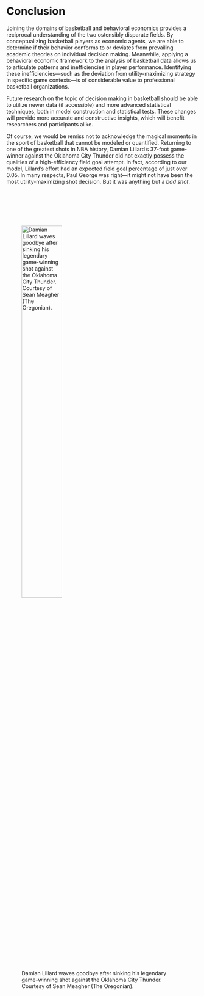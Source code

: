 # Conclusion {-}

Joining the domains of basketball and behavioral economics provides a reciprocal understanding of the two ostensibly disparate fields. By conceptualizing basketball players as economic agents, we are able to determine if their behavior conforms to or deviates from prevailing academic theories on individual decision making. Meanwhile, applying a behavioral economic framework to the analysis of basketball data allows us to articulate patterns and inefficiencies in player performance. Identifying these inefficiencies---such as the deviation from utility-maximizing strategy in specific game contexts---is of considerable value to professional basketball organizations. 

Future research on the topic of decision making in basketball should be able to utilize newer data (if accessible) and more advanced statistical techniques, both in model construction and statistical tests. These changes will provide more accurate and constructive insights, which will benefit researchers and participants alike.

Of course, we would be remiss not to acknowledge the magical moments in the sport of basketball that cannot be modeled or quantified. Returning to one of the greatest shots in NBA history, Damian Lillard's 37-foot game-winner against the Oklahoma City Thunder did not exactly possess the qualities of a high-efficiency field goal attempt. In fact, according to our model, Lillard's effort had an expected field goal percentage of just over 0.05. In many respects, Paul George was right---it might not have been the most utility-maximizing shot decision. But it was anything but a *bad shot*.

<p>&nbsp;</p>
<p>&nbsp;</p>
<p>&nbsp;</p>

![Damian Lillard waves goodbye after sinking his legendary game-winning shot against the Oklahoma City Thunder. Courtesy of Sean Meagher (The Oregonian).](Plots/DameTime.png){width=50%, height=50%}